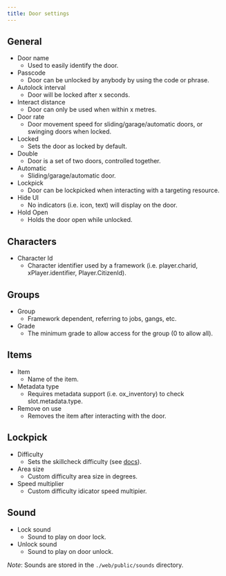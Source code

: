 ```yaml
---
title: Door settings
---
```


## General

- Door name
  - Used to easily identify the door.
- Passcode
  - Door can be unlocked by anybody by using the code or phrase.
- Autolock interval
  - Door will be locked after x seconds.
- Interact distance
  - Door can only be used when within x metres.
- Door rate
  - Door movement speed for sliding/garage/automatic doors, or swinging doors when locked.
- Locked
  - Sets the door as locked by default.
- Double
  - Door is a set of two doors, controlled together.
- Automatic
  - Sliding/garage/automatic door.
- Lockpick
  - Door can be lockpicked when interacting with a targeting resource.
- Hide UI
  - No indicators (i.e. icon, text) will display on the door.
- Hold Open
  - Holds the door open while unlocked.

## Characters

- Character Id
  - Character identifier used by a framework (i.e. player.charid, xPlayer.identifier, Player.CitizenId).

## Groups

- Group
  - Framework dependent, referring to jobs, gangs, etc.
- Grade
  - The minimum grade to allow access for the group (0 to allow all).

## Items

- Item
  - Name of the item.
- Metadata type
  - Requires metadata support (i.e. ox_inventory) to check slot.metadata.type.
- Remove on use
  - Removes the item after interacting with the door.

## Lockpick

- Difficulty
  - Sets the skillcheck difficulty (see [docs](../ox_lib/Modules/Interface/Client/skillcheck)).
- Area size
  - Custom difficulty area size in degrees.
- Speed multiplier
  - Custom difficulty idicator speed multipier.

## Sound

- Lock sound
  - Sound to play on door lock.
- Unlock sound
  - Sound to play on door unlock.

*Note*: Sounds are stored in the `./web/public/sounds` directory.
